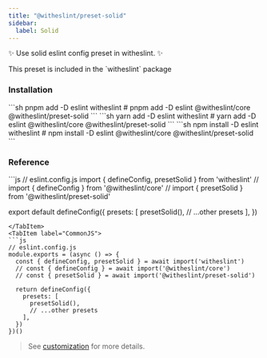 ```yaml
---
title: "@witheslint/preset-solid"
sidebar:
  label: Solid
---
```


✨ Use solid eslint config preset in witheslint. ✨

<Aside type="tip">
  This preset is included in the `witheslint` package
</Aside>

### Installation

<Tabs>
  <TabItem label="pnpm">
  ```sh
  pnpm add -D eslint witheslint
  # pnpm add -D eslint @witheslint/core @witheslint/preset-solid
  ```
  </TabItem>
  <TabItem label="yarn">
  ```sh
  yarn add -D eslint witheslint
  # yarn add -D eslint @witheslint/core @witheslint/preset-solid
  ```
  </TabItem>
  <TabItem label="npm">
  ```sh
  npm install -D eslint witheslint
  # npm install -D eslint @witheslint/core @witheslint/preset-solid
  ```
  </TabItem>
</Tabs>

### Reference

<Tabs>
  <TabItem label="ESModule">
  ```js
  // eslint.config.js
  import { defineConfig, presetSolid } from 'witheslint'
  // import { defineConfig } from '@witheslint/core'
  // import { presetSolid } from '@witheslint/preset-solid'

  export default defineConfig({
    presets: [
      presetSolid(),
      // ...other presets
    ],
  })
  ```
  </TabItem>
  <TabItem label="CommonJS">
  ```js
  // eslint.config.js
  module.exports = (async () => {
    const { defineConfig, presetSolid } = await import('witheslint')
    // const { defineConfig } = await import('@witheslint/core')
    // const { presetSolid } = await import('@witheslint/preset-solid')

    return defineConfig({
      presets: [
        presetSolid(),
        // ...other presets
      ],
    })
  })()
  ```
  </TabItem>
</Tabs>

> See [customization](/guides/customization) for more details.
